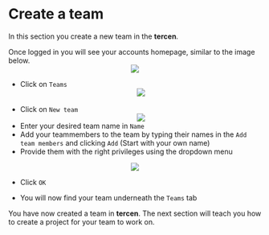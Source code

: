 # Create a team
In this section you create a new team in the __tercen__.

Once logged in you will see your accounts homepage, similar to the image below.
<center><img src="images/Tercen_homepage.png"></center>

* Click on `Teams`
<center><img src="images/Tut_clickonteams.png"></center>
\
* Click on `New team`
<center><img src="images/Team_newteam.png"></center>


* Enter your desired team name in `Name`
* Add your teammembers to the team by typing their names in the `Add team members` and clicking `Add`
(Start with your own name)
* Provide them with the right privileges using the dropdown menu 

<center><img src="images/Team_Nameteam.png"></center>
* Click `OK`

* You will now find your team underneath the `Teams` tab

You have now created a team in __tercen__. The next section will teach you how to create a project for your team to work on.
